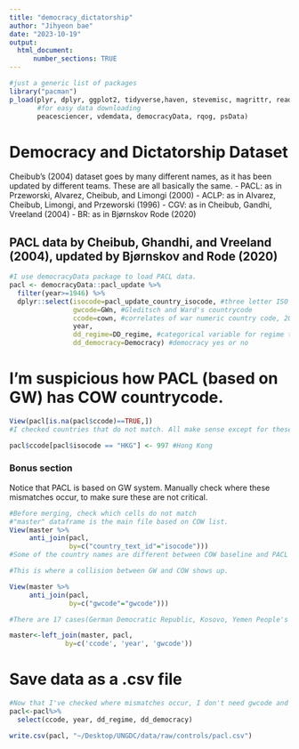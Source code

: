 ```yaml
---
title: "democracy_dictatorship"
author: "Jihyeon bae"
date: "2023-10-19"
output: 
  html_document:
      number_sections: TRUE
---
```


```r
#just a generic list of packages 
library("pacman")
p_load(plyr, dplyr, ggplot2, tidyverse,haven, stevemisc, magrittr, readxl, 
       #for easy data downloading
       peacesciencer, vdemdata, democracyData, rqog, psData)

```

# Democracy and Dictatorship Dataset

Cheibub's (2004) dataset goes by many different names, as it has been updated by different teams. 
These are all basically the same.
- PACL: as in Przeworski, Alvarez, Cheibub, and Limongi (2000) 
- ACLP: as in Alvarez, Cheibub, Limongi, and Przeworski (1996)
- CGV: as in Cheibub, Gandhi, Vreeland (2004)
- BR: as in Bjørnskov Rode (2020)

## PACL data by Cheibub, Ghandhi, and Vreeland (2004), updated by Bjørnskov and Rode (2020)

```r
#I use democracyData package to load PACL data. 
pacl <- democracyData::pacl_update %>% 
  filter(year>=1946) %>%
  dplyr::select(isocode=pacl_update_country_isocode, #three letter ISO code
                gwcode=GWn, #Gleditsch and Ward's countrycode
                ccode=cown, #correlates of war numeric country code, 2016 version
                year, 
                dd_regime=DD_regime, #categorical variable for regime type
                dd_democracy=Democracy) #democracy yes or no 
```

# I'm suspicious how PACL (based on GW) has COW countrycode. 
```r
View(pacl[is.na(pacl$ccode)==TRUE,])
#I checked countries that do not match. All make sense except for these cases, where they were simply omitted even when COW does have a corresponding code.

pacl$ccode[pacl$isocode == "HKG"] <- 997 #Hong Kong 
```


### Bonus section
Notice that PACL is based on GW system. Manually check where these mismatches occur, to make sure these are not critical. 
```r
#Before merging, check which cells do not match
#"master" dataframe is the main file based on COW list.
View(master %>%
     anti_join(pacl, 
               by=c("country_text_id"="isocode")))
#Some of the country names are different between COW baseline and PACL data. But it's okay as long as key identifiers match.

#This is where a collision between GW and COW shows up.

View(master %>%
     anti_join(pacl, 
               by=c("gwcode"="gwcode")))

#There are 17 cases(German Democratic Republic, Kosovo, Yemen People's Republic) that shows up in COW, but not in PACL data.

master<-left_join(master, pacl,
              by=c('ccode', 'year', 'gwcode'))
```

# Save data as a .csv file
```r
#Now that I've checked where mismatches occur, I don't need gwcode and country name.
pacl<-pacl%>%
  select(ccode, year, dd_regime, dd_democracy)

write.csv(pacl, "~/Desktop/UNGDC/data/raw/controls/pacl.csv")
```
